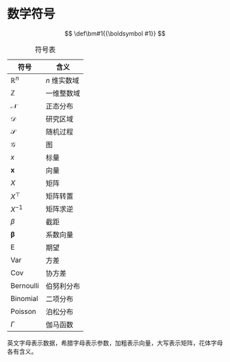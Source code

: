 # 数学符号 {#sec-math-notations}

::: hidden
$$
 \def\bm#1{{\boldsymbol #1}}
$$
:::

| 符号                 | 含义         |
|----------------------|--------------|
| $\mathbb{R}^n$       | $n$ 维实数域 |
| $\mathbb{Z}$         | 一维整数域   |
| $\mathcal{N}$        | 正态分布     |
| $\mathcal{D}$        | 研究区域     |
| $\mathcal{S}$        | 随机过程     |
| $\mathcal{G}$        | 图           |
| $x$                  | 标量         |
| $\bm{x}$             | 向量         |
| $X$                  | 矩阵         |
| $X^{\top}$           | 矩阵转置     |
| $X^{-1}$             | 矩阵求逆     |
| $\beta$              | 截距         |
| $\bm{\beta}$         | 系数向量     |
| $\mathsf{E}$         | 期望         |
| $\mathsf{Var}$       | 方差         |
| $\mathsf{Cov}$       | 协方差       |
| $\mathrm{Bernoulli}$ | 伯努利分布   |
| $\mathrm{Binomial}$  | 二项分布     |
| $\mathrm{Poisson}$   | 泊松分布     |
| $\Gamma$             | 伽马函数     |

: 符号表

英文字母表示数据，希腊字母表示参数，加粗表示向量，大写表示矩阵，花体字母各有含义。
